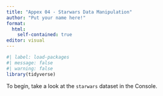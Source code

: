 ```yaml
---
title: "Appex 04 - Starwars Data Manipulation"
author: "Put your name here!"
format: 
  html:
    self-contained: true
editor: visual
---
```


```r
#| label: load-packages
#| message: false
#| warning: false
library(tidyverse)
```

To begin, take a look at the `starwars` dataset in the Console.
